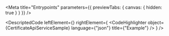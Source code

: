 
<Meta title="Entrypoints" parameters={{ previewTabs: { canvas: { hidden: true } } }} />

<DescriptedCode
  leftElement={<CertificateApiServiceDesc />}
  rightElement={
    <CodeHighlighter
      object={CertificateApiServiceSample}
      language={"json"}
      title={"Example"}
    />
  }
/>
